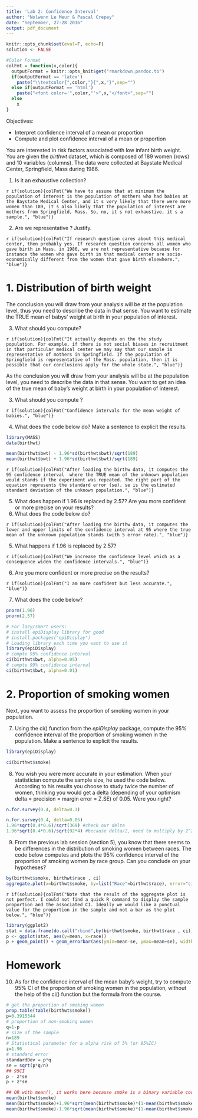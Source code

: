 ```yaml
---
title: 'Lab 2: Confidence Interval'
author: "Nolwenn Le Meur & Pascal Crepey"
date: "September, 27-28 2016"
output: pdf_document
---
```


```r
knitr::opts_chunk$set(eval=F, echo=F)
solution <- FALSE
```

```r
#Color Format
colFmt = function(x,color){
  outputFormat = knitr::opts_knit$get("rmarkdown.pandoc.to")
  if(outputFormat == 'latex')
    paste("\\textcolor{",color,"}{",x,"}",sep="")
  else if(outputFormat == 'html')
    paste("<font color='",color,"'>",x,"</font>",sep="")
  else
    x
}
```


Objectives:

* Interpret confidence interval of a mean or proportion
* Compute and plot confidence interval of a mean or proportion

You are interested in risk factors associated with low infant birth weight. You are given the  _birthwt_ dataset, which is composed of 189 women (rows) and 10 variables (columns). The data were collected at Baystate Medical Center, Springfield, Mass during 1986. 

1. Is it an exhaustive collection?

`r if(solution){colFmt("We have to assume that at minimum the population of interest is the population of mothers who had babies at the Baystate Medical Center, and it s very likely that there were more women than 189, it s also likely that the population of interest are mothers from Springfield, Mass. So, no, it s not exhaustive, it s a sample.", "blue")}`

2. Are we representative ? Justify.

`r if(solution){colFmt("If research question cares about this medical center, then probably yes. If research question concerns all women who gave birth in Mass. in 1986, we are not representative because for instance the women who gave birth in that medical center are socio-economically different from the women that gave birth elsewhere.", "blue")}`

# 1. Distribution of birth weight
The conclusion you will draw from your analysis will be at the population level, thus you need to describe the data in that sense. You want to estimate the TRUE mean of babys' weight at birth in your population of interest.

3. What should you compute?

`r if(solution){colFmt("It actually depends on the the study population. For example, if there is not social biases in recruitment in that particular medical center we may say that our sample is representative of mothers in Springfield. If the population of Springfield is representative of the Mass. population, then it is possible that our conclusions apply for the whole state.", "blue")}`

As the conclusion you will draw from your analysis will be at the population level, you need to describe the data in that sense. You want to get an idea of the true mean of baby's weight at birth in your population of interest.

3. What should you compute ?

`r if(solution){colFmt("Confidence intervals for the mean weight of babies.", "blue")}`

4. What does the code below do? Make a sentence to explicit the results.

```r
library(MASS)
data(birthwt)
```


```r
mean(birthwt$bwt) - 1.96*sd(birthwt$bwt)/sqrt(189)
mean(birthwt$bwt) + 1.96*sd(birthwt$bwt)/sqrt(189)
```

`r if(solution){colFmt("After loading the birthw data, it computes the 95 confidence interval  where the TRUE mean of the unknown population would stands if the experiment was repeated. The right part of the equation represents the standard error (se). se is the estimated standard deviation of the unknown population.", "blue")}`

5. What does happen if 1.96 is replaced by 2.57? Are you more confident or more precise on your results?
6. What does the code below do?

`r if(solution){colFmt("After loading the birthw data, it computes the lower and upper limits of the confidence interval at 95 where the true mean of the unknown population stands (with 5 error rate).", "blue")}`

5. What happens if 1.96 is replaced by 2.57? 

`r if(solution){colFmt("We increase the confidence level which as a consequence widen the confidence intervals.", "blue")}`

6. Are you more confident or more precise on the results?

`r if(solution){colFmt("I am more confident but less accurate.", "blue")}`

7. What does the code below?

```r
pnorm(1.96)
pnorm(2.57)
```

```r
# For lazy/smart users:
# install epiDisplay library for good
# install.packages("epiDisplay")
# Loading library each time you want to use it
library(epiDisplay)
# compte 95% confidence interval
ci(birthwt$bwt, alpha=0.05)
# compte 99% confidence interval
ci(birthwt$bwt, alpha=0.01)
```

# 2. Proportion of smoking women
Next, you want to assess the proportion of smoking women in your population. 

7. Using the ci() function from the _epiDisplay_ package, compute the 95% confidence interval of the proportion of smoking women in the population. Make a sentence to explicit the results.

```r
library(epiDisplay)
```


```r
ci(birthwt$smoke)
```

8. You wish you were more accurate in your estimation. When your statistician compute the sample size, he used the code below. According to his results you choose to study twice the number of women, thinking you would get a delta (depending of your optimism delta = precision = margin error = Z.SE) of 0.05. Were you right?

```r
n.for.survey(0.4, delta=0.1)
```


```r
n.for.survey(0.4, delta=0.05)
1.96*sqrt(0.4*0.6)/sqrt(369) #check our delta
1.96*sqrt(0.4*0.6)/sqrt(92*4) #because delta/2, need to multiply by 2^2
```

9. From the previous lab session (section 5), you know that there seems to be differences in the distribution of smoking women between races. The code below computes and plots the 95% confidence interval of the proportion of smoking women by race group. Can you conclude on your hypotheses?

```r
by(birthwt$smoke, birthwt$race , ci)
aggregate.plot(x=birthwt$smoke, by=list("Race"=birthwt$race), error="ci")
```

`r if(solution){colFmt("Note that the result of the aggregate plot is not perfect. I could not find a quick R command to display the sample proportion and the associated CI. Ideally we would like a ponctual value for the proportion in the sample and not a bar as the plot below.", "blue")}`

```r
library(ggplot2)
stat = data.frame(do.call("rbind",by(birthwt$smoke, birthwt$race , ci)), "race"=c("white","black","other"))
p <- ggplot(stat, aes(y=mean, x=race))
p + geom_point() + geom_errorbar(aes(ymin=mean-se, ymax=mean+se), width=0.2)
```

# Homework
10. As for the confidence interval of the mean baby's weight, try to compute 95% CI of the proportion of smoking women in the population, without the help of the ci() function but the formula from the course.
```r
# get the proportion of smoking women
prop.table(table(birthwt$smoke))
p=0.3915344 
# proportion of non-smoking women
q=1-p
# size of the sample
n=189
# Statistical parameter for a alpha risk of 5% (or 95%IC)
z=1.96
# standard error 
standardDev = p*q
se = sqrt(p*q/n)
## 95CI
p - z*se
p + z*se

## OR with mean(), it works here because smoke is a binary variable coded as integer in R
mean(birthwt$smoke)
mean(birthwt$smoke)+1.96*sqrt(mean(birthwt$smoke)*(1-mean(birthwt$smoke))/189)
mean(birthwt$smoke)-1.96*sqrt(mean(birthwt$smoke)*(1-mean(birthwt$smoke))/189)
```

